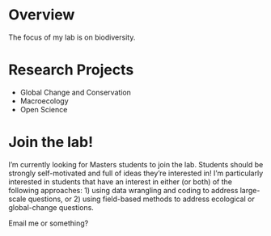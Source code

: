 # Overview
The focus of my lab is on biodiversity.

# Research Projects
- Global Change and Conservation
- Macroecology
- Open Science


# Join the lab!
I'm currently looking for Masters students to join the lab. Students should be strongly self-motivated and full of ideas they're interested in! I'm particularly interested in students that have an interest in either (or both) of the following approaches: 1) using data wrangling and coding to address large-scale questions, or 2) using field-based methods to address ecological or global-change questions.

Email me or something?
